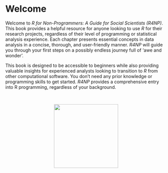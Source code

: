 # Welcome {#welcome .unnumbered .unlisted}

Welcome to *R for Non-Programmers: A Guide for Social Scientists (R4NP)*. This book provides a helpful resource for anyone looking to use *R* for their research projects, regardless of their level of programming or statistical analysis experience. Each chapter presents essential concepts in data analysis in a concise, thorough, and user-friendly manner. *R4NP* will guide you through your first steps on a possibly endless journey full of 'awe and wonder'.

This book is designed to be accessible to beginners while also providing valuable insights for experienced analysts looking to transition to *R* from other computational software. You don't need any prior knowledge or programming skills to get started. *R4NP* provides a comprehensive entry into R programming, regardless of your background.



<BR>


[![](images/cover_art_icons/buy_me_a_coffee_custom.png){width=200 style="display: block; margin-left: auto; margin-right: auto;" target=_blank}](https://www.buymeacoffee.com/thesocialsciencesofa)